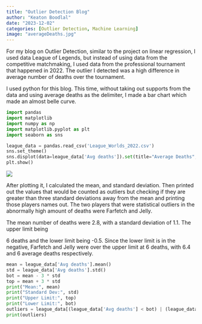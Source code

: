 ```yaml
---
title: "Outlier Detection Blog"
author: "Keaton Boodlal"
date: "2023-12-02"
categories: [Outlier Detection, Machine Learning]
image: "averageDeaths.jpg"
---
```


For my blog on Outlier Detection, similar to the project on linear regression, I used data League of Legends, but instead of using data from the competitive matchmaking, I used data from the professional tournament that happened in 2022. The outlier I detected was a high difference in average number of deaths over the tournament.

I used python for this blog. This time, without taking out supports from the data and using average deaths as the delimiter, I made a bar chart which made an almost belle curve.

``` python
import pandas
import matplotlib
import numpy as np
import matplotlib.pyplot as plt
import seaborn as sns
```

``` python
league_data = pandas.read_csv('League_Worlds_2022.csv')
sns.set_theme()
sns.displot(data=league_data['Avg deaths']).set(title="Average Deaths", xlabel="Average Deaths",ylabel="Number of Players")
plt.show()
```

![](averageDeaths.jpg)

After plotting it, I calculated the mean, and standard deviation. Then printed out the values that would be counted as outliers but checking if they are greater than three standard deviations away from the mean and printing those players names out. The two players that were statistical outliers in the abnormally high amount of deaths were Farfetch and Jelly.

The mean number of deaths were 2.8, with a standard deviation of 1.1. The upper limit being

6 deaths and the lower limit being -0.5. Since the lower limit is in the negative, Farfetch and Jelly were over the upper limit at 6 deaths, with 6.4 and 6 average deaths respectively.

``` python
mean = league_data['Avg deaths'].mean()
std = league_data['Avg deaths'].std()
bot = mean - 3 * std
top = mean + 3 * std
print("Mean:", mean)
print("Standard Dev:", std)
print("Upper Limit:", top)
print("Lower Limit:", bot)
outliers = league_data[(league_data['Avg deaths'] < bot) | (league_data['Avg deaths'] > top)]
print(outliers)
```
